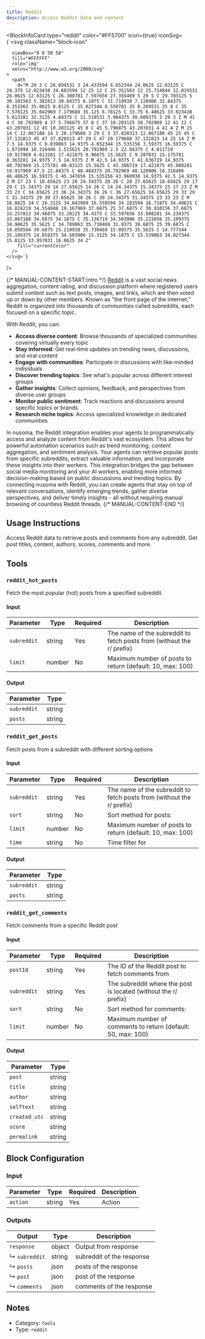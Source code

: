 ```yaml
---
title: Reddit
description: Access Reddit data and content
---
```



<BlockInfoCard
  type="reddit"
  color="#FF5700"
  icon={true}
  iconSvg={`<svg className="block-icon"
      
      
      
      viewBox="0 0 50 50"
      fill="#FFFFFF"
      role="img"
      xmlns="http://www.w3.org/2000/svg"
    >
      <path
        d="M 29 3 C 26.894531 3 24.433594 4.652344 24.0625 12.03125 C 24.375 12.023438 24.683594 12 25 12 C 25.351563 12 25.714844 12.019531 26.0625 12.03125 C 26.300781 7.597656 27.355469 5 29 5 C 29.703125 5 30.101563 5.382813 30.84375 6.1875 C 31.710938 7.128906 32.84375 8.351563 35.0625 8.8125 C 35.027344 8.550781 35 8.269531 35 8 C 35 7.578125 35.042969 7.179688 35.125 6.78125 C 33.75 6.40625 33.023438 5.613281 32.3125 4.84375 C 31.519531 3.984375 30.609375 3 29 3 Z M 41 4 C 38.792969 4 37 5.796875 37 8 C 37 10.203125 38.792969 12 41 12 C 43.207031 12 45 10.203125 45 8 C 45 5.796875 43.207031 4 41 4 Z M 25 14 C 12.867188 14 3 20.179688 3 29 C 3 37.820313 12.867188 45 25 45 C 37.132813 45 47 37.820313 47 29 C 47 20.179688 37.132813 14 25 14 Z M 7.5 14.9375 C 6.039063 14.9375 4.652344 15.535156 3.59375 16.59375 C 1.871094 18.316406 1.515625 20.792969 2.5 22.84375 C 4.011719 19.917969 6.613281 17.421875 9.96875 15.5625 C 9.207031 15.175781 8.363281 14.9375 7.5 14.9375 Z M 42.5 14.9375 C 41.636719 14.9375 40.792969 15.175781 40.03125 15.5625 C 43.386719 17.421875 45.988281 19.917969 47.5 22.84375 C 48.484375 20.792969 48.128906 18.316406 46.40625 16.59375 C 45.347656 15.535156 43.960938 14.9375 42.5 14.9375 Z M 17 23 C 18.65625 23 20 24.34375 20 26 C 20 27.65625 18.65625 29 17 29 C 15.34375 29 14 27.65625 14 26 C 14 24.34375 15.34375 23 17 23 Z M 33 23 C 34.65625 23 36 24.34375 36 26 C 36 27.65625 34.65625 29 33 29 C 31.34375 29 30 27.65625 30 26 C 30 24.34375 31.34375 23 33 23 Z M 16.0625 34 C 16.3125 34.042969 16.558594 34.183594 16.71875 34.40625 C 16.824219 34.554688 19.167969 37.6875 25 37.6875 C 30.910156 37.6875 33.257813 34.46875 33.28125 34.4375 C 33.597656 33.988281 34.234375 33.867188 34.6875 34.1875 C 35.136719 34.503906 35.222656 35.109375 34.90625 35.5625 C 34.789063 35.730469 31.9375 39.6875 25 39.6875 C 18.058594 39.6875 15.210938 35.730469 15.09375 35.5625 C 14.777344 35.109375 14.859375 34.503906 15.3125 34.1875 C 15.539063 34.027344 15.8125 33.957031 16.0625 34 Z"
        fill="currentColor"
      />
    </svg>`}
/>

{/* MANUAL-CONTENT-START:intro */}
[Reddit](https://www.reddit.com/) is a vast social news aggregation, content rating, and discussion platform where registered users submit content such as text posts, images, and links, which are then voted up or down by other members. Known as "the front page of the internet," Reddit is organized into thousands of communities called subreddits, each focused on a specific topic.

With Reddit, you can:

- **Access diverse content**: Browse thousands of specialized communities covering virtually every topic
- **Stay informed**: Get real-time updates on trending news, discussions, and viral content
- **Engage with communities**: Participate in discussions with like-minded individuals
- **Discover trending topics**: See what's popular across different interest groups
- **Gather insights**: Collect opinions, feedback, and perspectives from diverse user groups
- **Monitor public sentiment**: Track reactions and discussions around specific topics or brands
- **Research niche topics**: Access specialized knowledge in dedicated communities

In nusoma, the Reddit integration enables your agents to programmatically access and analyze content from Reddit's vast ecosystem. This allows for powerful automation scenarios such as trend monitoring, content aggregation, and sentiment analysis. Your agents can retrieve popular posts from specific subreddits, extract valuable information, and incorporate these insights into their workers. This integration bridges the gap between social media monitoring and your AI workers, enabling more informed decision-making based on public discussions and trending topics. By connecting nusoma with Reddit, you can create agents that stay on top of relevant conversations, identify emerging trends, gather diverse perspectives, and deliver timely insights - all without requiring manual browsing of countless Reddit threads.
{/* MANUAL-CONTENT-END */}

## Usage Instructions

Access Reddit data to retrieve posts and comments from any subreddit. Get post titles, content, authors, scores, comments and more.

## Tools

### `reddit_hot_posts`

Fetch the most popular (hot) posts from a specified subreddit.

#### Input

| Parameter   | Type   | Required | Description                                                             |
| ----------- | ------ | -------- | ----------------------------------------------------------------------- |
| `subreddit` | string | Yes      | The name of the subreddit to fetch posts from \(without the r/ prefix\) |
| `limit`     | number | No       | Maximum number of posts to return \(default: 10, max: 100\)             |

#### Output

| Parameter   | Type   |
| ----------- | ------ |
| `subreddit` | string |
| `posts`     | string |

### `reddit_get_posts`

Fetch posts from a subreddit with different sorting options

#### Input

| Parameter   | Type   | Required | Description                                                             |
| ----------- | ------ | -------- | ----------------------------------------------------------------------- |
| `subreddit` | string | Yes      | The name of the subreddit to fetch posts from \(without the r/ prefix\) |
| `sort`      | string | No       | Sort method for posts:                                                  |
| `limit`     | number | No       | Maximum number of posts to return \(default: 10, max: 100\)             |
| `time`      | string | No       | Time filter for                                                         |

#### Output

| Parameter   | Type   |
| ----------- | ------ |
| `subreddit` | string |
| `posts`     | string |

### `reddit_get_comments`

Fetch comments from a specific Reddit post

#### Input

| Parameter   | Type   | Required | Description                                                       |
| ----------- | ------ | -------- | ----------------------------------------------------------------- |
| `postId`    | string | Yes      | The ID of the Reddit post to fetch comments from                  |
| `subreddit` | string | Yes      | The subreddit where the post is located \(without the r/ prefix\) |
| `sort`      | string | No       | Sort method for comments:                                         |
| `limit`     | number | No       | Maximum number of comments to return \(default: 50, max: 100\)    |

#### Output

| Parameter     | Type   |
| ------------- | ------ |
| `post`        | string |
| `title`       | string |
| `author`      | string |
| `selftext`    | string |
| `created_utc` | string |
| `score`       | string |
| `permalink`   | string |

## Block Configuration

### Input

| Parameter | Type   | Required | Description |
| --------- | ------ | -------- | ----------- |
| `action`  | string | Yes      | Action      |

### Outputs

| Output        | Type   | Description               |
| ------------- | ------ | ------------------------- |
| `response`    | object | Output from response      |
| ↳ `subreddit` | string | subreddit of the response |
| ↳ `posts`     | json   | posts of the response     |
| ↳ `post`      | json   | post of the response      |
| ↳ `comments`  | json   | comments of the response  |

## Notes

- Category: `tools`
- Type: `reddit`

